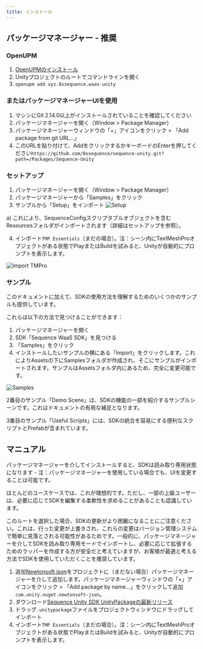 ```yaml
---
title: インストール
---
```


## パッケージマネージャー - 推奨

### OpenUPM

1. [OpenUPMのインストール](https://openupm.com/#get-started-with-cli-optional)
2. Unityプロジェクトのルートでコマンドラインを開く
3. `openupm add xyz.0xsequence.waas-unity`

### またはパッケージマネージャーUIを使用

1. マシンにGit 2.14.0以上がインストールされていることを確認してください
2. パッケージマネージャーを開く（Window > Package Manager）
3. パッケージマネージャーウィンドウの「+」アイコンをクリック > 「Add package from git URL...」
4. このURLを貼り付けて、AddをクリックするかキーボードのEnterを押してください`https://github.com/0xsequence/sequence-unity.git?path=/Packages/Sequence-Unity`

### セットアップ

1. パッケージマネージャーを開く（Window > Package Manager）
2. パッケージマネージャーから「Samples」をクリック
3. サンプルから「Setup」をインポート
   ![Setup](/images/unity/unity-import-setup.png)

a) これにより、SequenceConfigスクリプタブルオブジェクトを含むResourcesフォルダがインポートされます（詳細はセットアップを参照）。

4. インポート`TMP Essentials`（まだの場合）。注：シーン内にTextMeshProオブジェクトがある状態でPlayまたはBuildを試みると、Unityが自動的にプロンプトを表示します。

![Import TMPro](/images/unity/unity-import-tmpro.png)

### サンプル

このドキュメントに加えて、SDKの使用方法を理解するためのいくつかのサンプルも提供しています。

これらは以下の方法で見つけることができます：

1. パッケージマネージャーを開く
2. SDK「Sequence WaaS SDK」を見つける
3. 「Samples」をクリック
4. インストールしたいサンプルの横にある「Import」をクリックします。これによりAssetsの下にSamplesフォルダが作成され、そこにサンプルがインポートされます。サンプルはAssetsフォルダ内にあるため、完全に変更可能です。

![Samples](/images/unity/unity-package-manager-samples.png)

2番目のサンプル「Demo Scene」は、SDKの機能の一部を紹介するサンプルシーンです。これはドキュメントの有用な補足となります。

3番目のサンプル「Useful Scripts」には、SDKの統合を容易にする便利なスクリプトとPrefabが含まれています。

## マニュアル

パッケージマネージャーを介してインストールすると、SDKは読み取り専用状態になります - 注：パッケージマネージャーを使用している場合でも、UIを変更することは可能です。

ほとんどのユースケースでは、これが理想的です。ただし、一部の上級ユーザーは、必要に応じてSDKを編集する柔軟性を求めることがあることも認識しています。

このルートを選択した場合、SDKの更新がより困難になることにご注意ください。これは、行った変更が上書きされ、これらの変更はバージョン管理システムで簡単に見落とされる可能性があるためです。一般的に、パッケージマネージャーを介してSDKを読み取り専用モードでインポートし、必要に応じて拡張するためのラッパーを作成する方が安全だと考えていますが、お客様が最適と考える方法でSDKを使用していただくことを推奨しています。

1. 追加[Newtonsoft.json](https://docs.unity3d.com/Packages/com.unity.nuget.newtonsoft-json@3.0/manual/index.html)をプロジェクトに（まだない場合）パッケージマネージャーを介して追加します。パッケージマネージャーウィンドウの「+」アイコンをクリック > 「Add package by name...」をクリックして追加`com.unity.nuget.newtonsoft-json`。
2. ダウンロード[Sequence Unity SDK UnityPackageの最新リリース](https://github.com/0xsequence/sequence-unity/releases)
3. ドラッグ`.unitypackage`ファイルをプロジェクトウィンドウにドラッグしてインポート
4. インポート`TMP Essentials`（まだの場合）。注：シーン内にTextMeshProオブジェクトがある状態でPlayまたはBuildを試みると、Unityが自動的にプロンプトを表示します。
